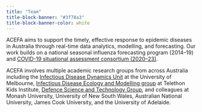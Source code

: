 ```yaml
---
title: "Team"
title-block-banner: "#3f78a3"
title-block-banner-color: white
---
```


ACEFA aims to support the timely, effective response to epidemic diseases in Australia through real-time data analytics, modelling, and forecasting. Our work builds on a national seasonal influenza forecasting program (2014–19) and [COVID-19 situational assessment consortium (2020–23)](https://doi.org/10.26188/24845328.v1).


ACEFA involves multiple academic research groups from across Australia including the [Infectious Disease Dynamics Unit](https://mspgh.unimelb.edu.au/research-groups/centre-for-epidemiology-and-biostatistics-research/infectious-disease-dynamics) at the University of Melbourne, [Infectious Disease Ecology and Modelling group](https://www.telethonkids.org.au/our-research/brain-and-behaviour/child-health-analytics-research-program/infectious-disease-ecology-and-modelling/) at Telethon Kids Institute, [Defence Science and Technology Group](https://www.dst.defence.gov.au/), and colleagues at Monash University, University of New South Wales, Australian National University, James Cook University, and the University of Adelaide. 

